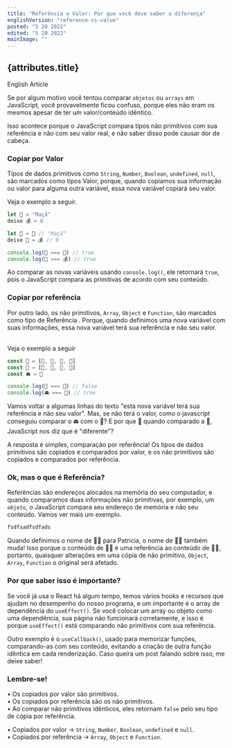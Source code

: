 ```yaml
---
title: "Referência e Valor: Por que você deve saber a diferença"
englishVersion: "reference-vs-value"
posted: "5 20 2022"
edited: "5 20 2022"
mainImage: ""
---
```



## {attributes.title}

<Link to={`/blog/${attributes.englishVersion}`}><div>English Article</div></Link>

Se por algum motivo você tentou comparar <Code>objetos</Code> ou <Code>arrays</Code> em JavaScript, você provavelmente ficou confuso, porque eles não eram os mesmos apesar de ter um valor/conteúdo idêntico. <br/>

Isso acontece porque o JavaScript compara tipos não primitivos com sua <Highlight>referência</Highlight> e não com seu valor real, e não saber disso pode causar dor de cabeça.

### Copiar por Valor <br/>

Tipos de dados primitivos como <Code>String</Code>, <Code>Number</Code>, <Code>Boolean</Code>, <Code>undefined</Code>, <Code>null</Code>, são marcados como tipos <Highlight>Valor</Highlight>, porque, quando copiamos sua informação ou valor para alguma outra variável, essa nova variável copiará seu valor.

Veja o exemplo a seguir.

```js
let 🍎 = "Maçã"
deixe 💰 = 0

let 🍏 = 🍎 // "Maçã"
deixe 👜 = 💰 // 0

console.log(🍏 === 🍎) // true
console.log(👜 === 💰) // true
```

Ao comparar as novas variáveis usando <Code>console.log()</Code>, ele retornará <Code>true</Code>, pois o JavaScript compara as primitivas de acordo com seu conteúdo.

### Copiar por referência

Por outro lado, os não primitivos, <Code>Array</Code>, <Code>Object</Code> e <Code>Function</Code>, são marcados como tipo de <Highlight>Referência</Highlight> . Porque, quando definimos uma nova variável com suas informações, essa nova variável terá sua referência e não seu valor.

<br />
Veja o exemplo a seguir

```js
const 🚗 = [💺, 💺, 💺, 💺]
const 🚓 = [💺, 💺, 💺, 💺]
const 🚘 = 🚗

console.log(🚓 === 🚗) // false
console.log(🚘 === 🚗) // true
```

Vamos voltar a algumas linhas do texto <Highlight>"esta nova variável terá sua referência e não seu valor"</Highlight>. Mas, se não terá o valor, como o javascript conseguiu comparar o 🚘 com o 🚗? E por que 🚓 quando comparado a 🚗, JavaScript nos diz que é "diferente"? <br/>

A resposta é simples, comparação por <Highlight>referência</Highlight>! Os tipos de dados primitivos são copiados e comparados por valor, e os não primitivos são copiados e comparados por referência.

### Ok, mas o que é Referência?

Referências são endereços alocados na memória do seu computador, e quando comparamos duas informações não primitivas, por exemplo, um <Code>objeto</Code>, o JavaScript compara seu endereço de memória e não seu conteúdo. Vamos ver mais um exemplo.

```js
fsdfsadfsdfads  
```

Quando definimos o nome de 👩‍🍳 para Patricia, o nome de 👩‍⚕️ também muda! Isso porque o conteúdo de 👩‍🍳 é uma <Highlight>referência</Highlight> ao conteúdo de 👩‍⚕️, portanto, quaisquer alterações em uma cópia de não primitivo, <Code>Object</Code>, <Code>Array</Code>, <Code >Function</Code> o original será afetado.

### Por que saber isso é importante?

Se você já usa o React há algum tempo, temos vários hooks e recursos que ajudam no desempenho do nosso programa, e um importante é o array de dependência do <Code>useEffect()</Code>. Se você colocar um array ou objeto como uma dependência, sua página não funcionará corretamente, e isso é porque <Code>useEffect()</Code> está comparando não primitivos com sua <Highlight>referência</Highlight>. <br/>

Outro exemplo é o <Code>useCallback()</Code>, usado para memorizar funções, comparando-as com seu conteúdo, evitando a criação de outra função idêntica em cada renderização. Caso queira um post falando sobre isso, me deixe saber!

### <Highlight>Lembre-se!</Highlight>

• Os copiados por valor são primitivos. <br/>
• Os copiados por referência são os não primitivos. <br/>
• Ao comparar não primitivos idênticos, eles retornam <Code>false</Code> pelo seu tipo de cópia por <Highlight>referência</Highlight>. <br/>

• Copiados por valor → <Code>String</Code>, <Code>Number</Code>, <Code>Boolean</Code>, <Code>undefined</Code> e <Code>null</Code>. <br/>
• Copiados por referência → <Code>Array</Code>, <Code>Object</Code> e <Code>Function</Code>.
